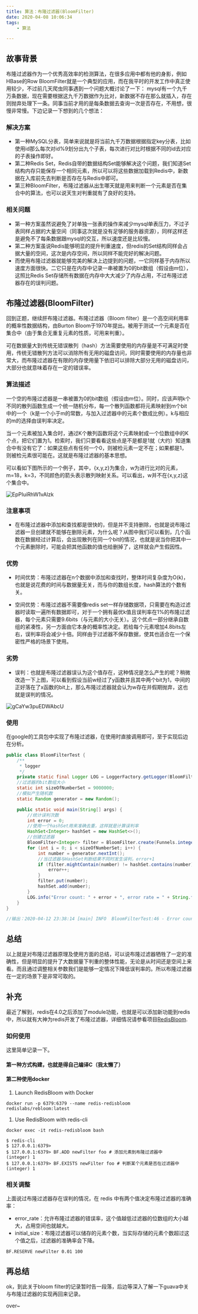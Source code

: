 ```yaml
---
title: 算法：布隆过滤器(BloomFilter)
date: 2020-04-08 10:06:34
tags: 
    - 算法

---
```


## 故事背景

布隆过滤器作为一个优秀高效率的检测算法，在很多应用中都有他的身影，例如HBase的Row BloomFilter就是一个典型的应用，而在我平时的开发工作中真正使用较少，不过前几天爬虫同事遇到一个问题大概讨论了一下：
mysql有一个九千万条数据，现在需要根据这九千万数据作为比对，新数据不存在那么就插入，存在则抛弃处理下一条。同事当前才用的是每条数据去查询一次是否存在，不用想，很慢非常慢。下边记录一下想到的几个想法：

### 解决方案

- 第一种MySQL分表，简单来说就是将当前九千万数据根据指定key分表，比如使用id那么每次对id%9划分出九个子表，每次进行对比时根据不同的id去对应的子表操作即好。
- 第二种Redis Set，Redis自带的数据结构Set能够解决这个问题，我们知道Set结构内存只能保存一个相同元素，所以可以将这些数据加载到Redis中，新数据在入库前先去判断是否存在与Redis中即可。
- 第三种BloomFilter，布隆过滤器从出生哪天就是用来判断一个元素是否在集合中的算法，也可以说天生对判重就有了良好的支持。

### 相关问题

- 第一种方案虽然说避免了对单独一张表的操作来减少mysql单表压力，不过子表同样占据的大量空间（同事这次就是没有足够的服务器资源），同样这样还是避免不了每条数据跟mysql的交互，所以速度还是比较慢。
- 第二种方案虽说Redis能够明显的提升判重速度，但redis的Set结构同样会占据大量的空间，这次是内存空间，所以同样不能完好的解决问题。
- 而使用布隆过滤器就能够完美的解决上边提到的问题，一它同样基于内存所以速度方面很快。二它只是在内存中记录一串被置为0的bit数组（假设由m位），这照比Redis Set存储所有数据在内存中大大减少了内存占用，不过布隆过滤器存在的误判问题。

## 布隆过滤器(BloomFilter)

回到正题，继续肝布隆过滤器。布隆过滤器（Bloom filter）是一个高空间利用率的概率性数据结构，由Burton Bloom于1970年提出。被用于测试一个元素是否在集合中（由于集合无重复元素的性质，可用来判重）。

可在数据量大到传统无错误散列（hash）方法需要使用的内存量是不可满足时使用，传统无错散列方法可以消除所有无用的磁盘访问，同时需要使用的内存量也非常大，而布隆过滤器在有限的内存使用量下依旧可以排除大部分无用的磁盘访问，大部分也就意味着存在一定的错误率。

### 算法描述

一个空的布隆过滤器是一串被置为0的bit数组（假设由m位）。同时，应该声明k个不同的散列函数生成一个统一随机分布，每一个散列函数都将元素映射到m个bit中的一个（k是一个小于m的常数，与加入过滤器中的元素个数成比例）。k与相应的m的选择由误判率决定。

当一个元素被加入集合时，通过K个散列函数将这个元素映射成一个位数组中的K个点，把它们置为1。检索时，我们只要看看这些点是不是都是1就（大约）知道集合中有没有它了：如果这些点有任何一个0，则被检元素一定不在；如果都是1，则被检元素很可能在。这就是布隆过滤器的基本思想。

可以看如下图所示的一个例子，其中，{x,y,z}为集合，w为进行比对的元素，m=18，k=3，不同颜色的箭头表示散列映射关系。可以看出，w并不在{x,y,z}这个集合中。 

![EpPIuiRhW1vAlzk](https://i.loli.net/2020/04/12/EpPIuiRhW1vAlzk.jpg)

### 注意事项

- 在布隆过滤器中添加和查找都是很快的，但是并不支持删除，也就是说布隆过滤器一旦创建就不能够在删除元素，为什么呢？从图中我们可以看到，几个函数在数据经过计算后，会出现散列在同一个bit的情况，也就是说当你把其中一个元素删除时，可能会把其他函数的值也给删掉了，这样就会产生假因性。


### 优势

- 时间优势：布隆过滤器在n个数据中添加和查找时，整体时间复杂度为O(k)，也就是说花费的时间与数据量无关，而与你的数组长度，hash算法的个数有关。

- 空间优势：布隆过滤器不需要像redis set一样存储数据项，只需要在构造过滤器时读取一遍所有数据即可，对于一个拥有最优k值且误判率在1%的布隆过滤器，每个元素只需要9.6bits（与元素的大小无关）。这个优点一部分继承自数组的紧凑性，另一方面由它本身的概率性决定。若给每个元素增加4.8bits左右，误判率将会减少十倍。同样由于过滤器不保存数据，使其也适合在一个保密性严格的场景下使用。

### 劣势

- 误判：也就是布隆过滤器误认为这个值存在，这种情况是怎么产生的呢？稍微改造一下上图，可以看到假设当前w经过了y函数并且其中两个bit为1，中间的正好落在了x函数的bit上，那么布隆过滤器就会认为w存在并假期抛弃，这也就是误判的情况。

![gCaYw3puEDWAbcU](https://i.loli.net/2020/04/12/gCaYw3puEDWAbcU.png)

### 使用

在google的工具包中实现了布隆过滤器，在使用时直接调用即可，至于实现后边在分析。

```java
public class BloomFilterTest {
	/**
	 * logger
	 */
	private static final Logger LOG = LoggerFactory.getLogger(BloomFilterTest.class);
	//过滤器的bit数组大小
	static int sizeOfNumberSet = 9000000;
	//模拟产生随机数
	static Random generator = new Random();

	public static void main(String[] args) {
		//统计误判次数
		int error = 0;
		//使用一个hashSet用来准确去重，这样就是计算误判率
		HashSet<Integer> hashSet = new HashSet<>();
		//创建过滤器
		BloomFilter<Integer> filter = BloomFilter.create(Funnels.integerFunnel(), sizeOfNumberSet);
		for (int i = 0; i < sizeOfNumberSet; i++) {
			int number = generator.nextInt();
			//当过滤器与HashSet判断结果不同时发生误判，error+1
			if (filter.mightContain(number) != hashSet.contains(number)) {
				error++;
			}
			filter.put(number);
			hashSet.add(number);
		}
		LOG.info("Error count: " + error + ", error rate = " + String.format("%f", (float) error / (float) sizeOfNumberSet));
	}
}

//输出：2020-04-12 23:38:14 [main] INFO  BloomFilterTest:46 - Error count: 57007, error rate = 0.006334
```

## 总结

以上就是对布隆过滤器原理及使用方面的总结，可以说布隆过滤器牺牲了一定的准确性，但是明显的提升了大数据量下判重的整体性能，无论是从时间还是空间上来看。而且通过调整相关参数我们是能够一定情况下降低误判率的。所以布隆过滤器在一定的场景下是非常可取的。

## 补充

最近了解到，redis在4.0之后添加了module功能，也就是可以添加新功能到redis中，所以就有大神为redis开发了布隆过滤器，详细情况请参看项目[RedisBloom](https://github.com/RedisBloom/RedisBloom).

### 如何使用

这里简单记录一下。

#### 第一种方式构建，也就是得自己编译C（我太懒了）

#### 第二种使用docker

1. Launch RedisBloom with Docker

```shell 
docker run -p 6379:6379 --name redis-redisbloom redislabs/rebloom:latest
```

1. Use RedisBloom with redis-cli

```shell 
docker exec -it redis-redisbloom bash

$ redis-cli
$ 127.0.0.1:6379> 
$ 127.0.0.1:6379> BF.ADD newFilter foo # 添加元素到布隆过滤器中
(integer) 1
$ 127.0.0.1:6379> BF.EXISTS newFilter foo # 判断某个元素是否在过滤器中
(integer) 1
```

### 相关调整

上面说过布隆过滤器存在误判的情况，在 redis 中有两个值决定布隆过滤器的准确率：

- error_rate：允许布隆过滤器的错误率，这个值越低过滤器的位数组的大小越大，占用空间也就越大。
- initial_size：布隆过滤器可以储存的元素个数，当实际存储的元素个数超过这个值之后，过滤器的准确率会下降。

```shell
BF.RESERVE newFilter 0.01 100
```

## 再总结

ok，到此关于bloom filter的记录暂时告一段落，后边等深入了解一下guava中关与布隆过滤器的实现再回来记录。

over~